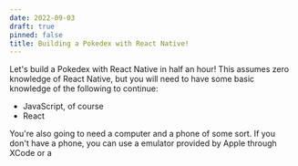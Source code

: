 ```yaml
---
date: 2022-09-03
draft: true
pinned: false
title: Building a Pokedex with React Native!
---
```


Let's build a Pokedex with React Native in half an hour! This assumes zero knowledge of React Native, but you will need to have some basic knowledge of the following to continue:

* JavaScript, of course
* React

You're also going to need a computer and a phone of some sort. If you don't have a phone, you can use a emulator provided by Apple through XCode or a 